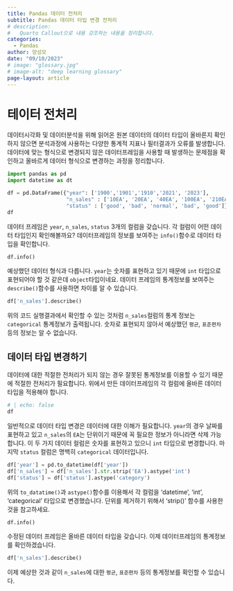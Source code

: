 ```yaml
---
title: Pandas 데이터 전처리
subtitle: Pandas 데이터 타입 변경 전처리
# description:
#   Quarto Callout으로 내용 강조하는 내용을 정리합니다.
categories:
  - Pandas
author: 양성모
date: "09/10/2023"
# image: "glossary.jpg"
# image-alt: "deep learning glossary"
page-layout: article
---
```


# 테이터 전처리

데이터시각화 및 데이터분석을 위해 읽어온 원본 데이터의 데이터 타입이 올바른지 확인하지 않으면 분석과정에 사용하는 다양한 통계적 지표나 필터결과가 오류를 발생합니다. 데이터에 맞는 형식으로 변경되지 않은 데이터프레임을 사용할 때 발생하는 문제점을 확인하고 올바르게 데이터 형식으로 변경하는 과정을 정리합니다.



``` python
import pandas as pd
import datetime as dt

df = pd.DataFrame({"year": ['1900','1901','1910','2021', '2023'],
                   "n_sales" : ['10EA', '20EA', '40EA', '100EA', '210EA'],
                   "status" : ['good', 'bad', 'normal', 'bad', 'good']})
df
```

데이터 프레임은 `year`, `n_sales`, `status` 3개의 컬럼을 갖습니다. 각 컬럼이 어떤 데이터 타입인지 확인해볼까요? 데이터프레임의 정보를 보여주는 `info()`함수로 데이터 타입을 확인합니다.

``` python
df.info()
```

예상했던 데이터 형식과 다릅니다. `year`는 숫자를 표현하고 있기 때문에 `int` 타입으로 표현되어야 할 것 같은데 `object`타입이네요. 데이터 프레임의 통계정보를 보여주는 `describe()`함수를 사용하면 차이를 알 수 있습니다.

``` python
df['n_sales'].describe()
```

위의 코드 실행결과에서 확인할 수 있는 것처럼 `n_sales`컬럼의 통계 정보는 `categorical` 통계정보가 출력됩니다. 숫자로 표현되지 않아서 예상했던 `평균`, `표준편차` 등의 정보는 알 수 없습니다.

## 데이터 타입 변경하기

데이터에 대한 적절한 전처리가 되지 않는 경우 잘못된 통계정보를 이용할 수 있기 때문에 적절한 전처리가 필요합니다. 위에서 만든 데이터프레임의 각 컬럼에 올바른 데이터타입을 적용해야 합니다.

``` python
# | echo: false
df
```

일반적으로 데이터 타입 변경은 데이터에 대한 이해가 필요합니다. `year`의 경우 날짜를 표현하고 있고 `n_sales`의 `EA`는 단위이기 때문에 꼭 필요한 정보가 아니라면 삭제 가능합니다. 이 두 가지 데이터 컬럼은 숫자를 표현하고 있으니 `int` 타입으로 변경합니다. 마지막 `status` 컬럼은 명백히 `categorical` 데이터입니다.

``` python
df['year'] = pd.to_datetime(df['year'])
df['n_sales'] = df['n_sales'].str.strip('EA').astype('int')
df['status'] = df['status'].astype('category')
```

위의 `to_datatime()`과 `astype()`함수를 이용해서 각 컬럼을 'datetime', 'int', 'categorical' 타입으로 변경했습니다. 단위를 제거하기 위해서 'strip()' 함수를 사용한 것을 참고하세요.

``` python
df.info()
```

수정된 데이터 프레임은 올바른 데이터 타입을 갖습니다. 이제 데이터프레임의 통계정보를 확인하겠습니다.

``` python
df['n_sales'].describe()
```

이제 예상한 것과 같이 `n_sales`에 대한 `평균`, `표준편차` 등의 통계정보를 확인할 수 있습니다.